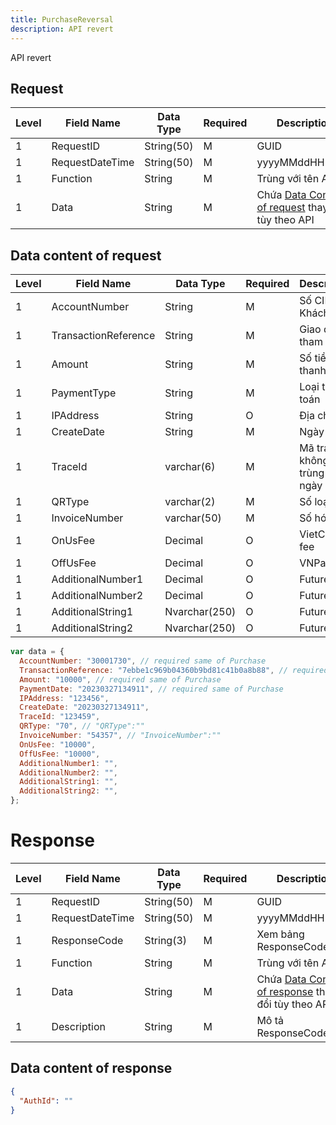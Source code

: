```yaml
---
title: PurchaseReversal
description: API revert
---
```


API revert

## Request

| Level | Field Name      | Data Type  | Required | Description                                                                    |
| ----- | --------------- | ---------- | -------- | ------------------------------------------------------------------------------ |
| 1     | RequestID       | String(50) | M        | GUID                                                                           |
| 1     | RequestDateTime | String(50) | M        | yyyyMMddHHmmss                                                                 |
| 1     | Function        | String     | M        | Trùng với tên API                                                              |
| 1     | Data            | String     | M        | Chứa [Data Content of request](#data-content-of-request) thay đổi tùy theo API |

## Data content of request

| Level | Field Name           | Data Type     | Required | Description                      |
| ----- | -------------------- | ------------- | -------- | -------------------------------- |
| 1     | AccountNumber        | String        | M        | Số CIF của Khách hàng            |
| 1     | TransactionReference | String        | M        | Giao dịch tham chiếu             |
| 1     | Amount               | String        | M        | Số tiền thanh toán               |
| 1     | PaymentType          | String        | M        | Loại thanh toán                  |
| 1     | IPAddress            | String        | O        | Địa chỉ IP                       |
| 1     | CreateDate           | String        | M        | Ngày tạo                         |
| 1     | TraceId              | varchar(6)    | M        | Mã trace, không trùng trong ngày |
| 1     | QRType               | varchar(2)    | M        | Số loại QR                       |
| 1     | InvoiceNumber        | varchar(50)   | M        | Số hóa đơn                       |
| 1     | OnUsFee              | Decimal       | O        | VietCredit fee                   |
| 1     | OffUsFee             | Decimal       | O        | VNPay fee                        |
| 1     | AdditionalNumber1    | Decimal       | O        | Future us                        |
| 1     | AdditionalNumber2    | Decimal       | O        | Future us                        |
| 1     | AdditionalString1    | Nvarchar(250) | O        | Future us                        |
| 1     | AdditionalString2    | Nvarchar(250) | O        | Future us                        |

```javascript
var data = {
  AccountNumber: "30001730", // required same of Purchase
  TransactionReference: "7ebbe1c969b04360b9bd81c41b0a8b88", // required same of Purchase
  Amount: "10000", // required same of Purchase
  PaymentDate: "20230327134911", // required same of Purchase
  IPAddress: "123456",
  CreateDate: "20230327134911",
  TraceId: "123459",
  QRType: "70", // "QRType":""
  InvoiceNumber: "54357", // "InvoiceNumber":""
  OnUsFee: "10000",
  OffUsFee: "10000",
  AdditionalNumber1: "",
  AdditionalNumber2: "",
  AdditionalString1: "",
  AdditionalString2: "",
};
```

# Response

| Level | Field Name      | Data Type  | Required | Description                                                                      |
| ----- | --------------- | ---------- | -------- | -------------------------------------------------------------------------------- |
| 1     | RequestID       | String(50) | M        | GUID                                                                             |
| 1     | RequestDateTime | String(50) | M        | yyyyMMddHHmmss                                                                   |
| 1     | ResponseCode    | String(3)  | M        | Xem bảng ResponseCodeData                                                        |
| 1     | Function        | String     | M        | Trùng với tên API                                                                |
| 1     | Data            | String     | M        | Chứa [Data Content of response](#data-content-of-response) thay đổi tùy theo API |
| 1     | Description     | String     | M        | Mô tả ResponseCode                                                               |

## Data content of response

```json
{
  "AuthId": ""
}
```

